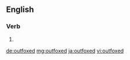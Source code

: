 ==English==

===Verb===
{{head|en|verb form}}

# {{en-past of|outfox}}

[[de:outfoxed]]
[[mg:outfoxed]]
[[ja:outfoxed]]
[[vi:outfoxed]]